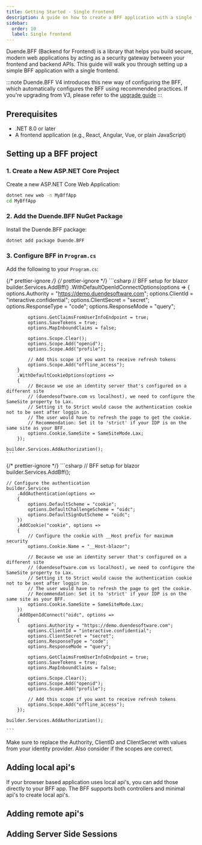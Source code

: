 ```yaml
---
title: Getting Started - Single Frontend
description: A guide on how to create a BFF application with a single frontend. 
sidebar:
  order: 10
  label: Single frontend
---
```


Duende.BFF (Backend for Frontend) is a library that helps you build secure, modern web applications by acting as a security gateway between your frontend and backend APIs. This guide will walk you through setting up a simple BFF application with a single frontend.

:::note
Duende.BFF V4 introduces this new way of configuring the BFF, which automatically configures the BFF using recommended practices. If you're upgrading from V3, please refer to the [upgrade guide](/bff/upgrading/bff-v3-to-v4)
:::

## Prerequisites

- .NET 8.0 or later
- A frontend application (e.g., React, Angular, Vue, or plain JavaScript)

## Setting up a BFF project

### 1. Create a New ASP.NET Core Project

Create a new ASP.NET Core Web Application:

```sh
dotnet new web -n MyBffApp
cd MyBffApp
```

### 2. Add the Duende.BFF NuGet Package

Install the Duende.BFF package:

```sh
dotnet add package Duende.BFF
```

### 3. Configure BFF in `Program.cs`

Add the following to your `Program.cs`:

{/* prettier-ignore */}
<Tabs syncKey="bffVersion">
  {/* prettier-ignore */}
  <TabItem label="Duende BFF v4">
    ```csharp
    // BFF setup for blazor
    builder.Services.AddBff()
        .WithDefaultOpenIdConnectOptions(options =>
        {
            options.Authority = "https://demo.duendesoftware.com";
            options.ClientId = "interactive.confidential";
            options.ClientSecret = "secret";
            options.ResponseType = "code";
            options.ResponseMode = "query";

            options.GetClaimsFromUserInfoEndpoint = true;
            options.SaveTokens = true;
            options.MapInboundClaims = false;

            options.Scope.Clear();
            options.Scope.Add("openid");
            options.Scope.Add("profile");

            // Add this scope if you want to receive refresh tokens
            options.Scope.Add("offline_access");
        }
        .WithDefaultCookieOptions(options =>
        {
            // Because we use an identity server that's configured on a different site
            // (duendesoftware.com vs localhost), we need to configure the SameSite property to Lax.
            // Setting it to Strict would cause the authentication cookie not to be sent after loggin in.
            // The user would have to refresh the page to get the cookie.
            // Recommendation: Set it to 'strict' if your IDP is on the same site as your BFF.
            options.Cookie.SameSite = SameSiteMode.Lax;
        });

    builder.Services.AddAuthorization();
    ```

  </TabItem>
  {/* prettier-ignore */}
  <TabItem label="Duende BFF v3">
    ```csharp
    // BFF setup for blazor
    builder.Services.AddBff();

    // Configure the authentication
    builder.Services
        .AddAuthentication(options =>
        {
            options.DefaultScheme = "cookie";
            options.DefaultChallengeScheme = "oidc";
            options.DefaultSignOutScheme = "oidc";
        })
        .AddCookie("cookie", options =>
        {
            // Configure the cookie with __Host prefix for maximum security
            options.Cookie.Name = "__Host-blazor";

            // Because we use an identity server that's configured on a different site
            // (duendesoftware.com vs localhost), we need to configure the SameSite property to Lax.
            // Setting it to Strict would cause the authentication cookie not to be sent after loggin in.
            // The user would have to refresh the page to get the cookie.
            // Recommendation: Set it to 'strict' if your IDP is on the same site as your BFF.
            options.Cookie.SameSite = SameSiteMode.Lax;
        })
        .AddOpenIdConnect("oidc", options =>
        {
            options.Authority = "https://demo.duendesoftware.com";
            options.ClientId = "interactive.confidential";
            options.ClientSecret = "secret";
            options.ResponseType = "code";
            options.ResponseMode = "query";

            options.GetClaimsFromUserInfoEndpoint = true;
            options.SaveTokens = true;
            options.MapInboundClaims = false;

            options.Scope.Clear();
            options.Scope.Add("openid");
            options.Scope.Add("profile");

            // Add this scope if you want to receive refresh tokens
            options.Scope.Add("offline_access");
        });

    builder.Services.AddAuthorization();

    ```
  </TabItem>
</Tabs>

Make sure to replace the Authority, ClientID and ClientSecret with values from your identity provider. Also consider if the scopes are correct. 

## Adding local api's

If your browser based application uses local api's, you can add those directly to your BFF app. The BFF supports both controllers and minimal api's to create local api's.





## Adding remote api's

## Adding Server Side Sessions

